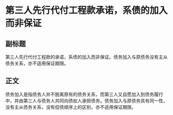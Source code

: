 # 第三人先行代付工程款承诺，系债的加入而非保证
## 副标题
第三人先行代付工程款的承诺，系债的加入而非保证。债务加入与原债务没有主从债务关系，亦不适用保证期限。
## 正文
债务加入是指债务人并不脱离原有的债务关系，而第三人又自愿加入到债务履行中，并由第三人与债务人共同向债权人承担债务。债务加入与原债务具有同一性，没有主从债务关系，没有偿债顺序上的区别，亦不适用保证期限。